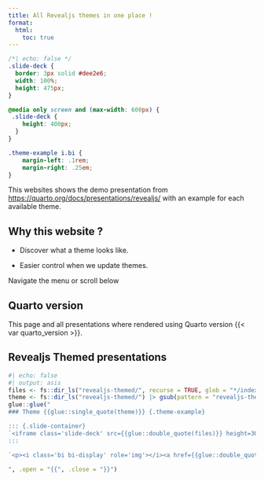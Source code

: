 ```yaml
---
title: All Revealjs themes in one place !
format:
  html:
    toc: true
---
```


```css
/*| echo: false */ 
.slide-deck {
  border: 3px solid #dee2e6;
  width: 100%;
  height: 475px;
}

@media only screen and (max-width: 600px) {
 .slide-deck {
    height: 400px;
  }
}

.theme-example i.bi {
    margin-left: .1rem;
    margin-right: .25em;
}
```

This websites shows the demo presentation from <https://quarto.org/docs/presentations/revealjs/> with an example for each available theme.

## Why this website ?

- Discover what a theme looks like. 

- Easier control when we update themes. 

Navigate the menu or scroll below

::: {.callout-note}

## Quarto version

This page and all presentations where rendered using Quarto version {{< var quarto_version >}}.
:::

## Revealjs Themed presentations

```r
#| echo: false
#| output: asis
files <- fs::dir_ls("revealjs-themed/", recurse = TRUE, glob = "*/index.html")
theme <- fs::dir_ls("revealjs-themed/") |> gsub(pattern = "revealjs-themed/revealjs-", replacement = "", fixed = TRUE)
glue::glue("
### Theme {{glue::single_quote(theme)}} {.theme-example}

::: {.slide-container}
`<iframe class='slide-deck' src={{glue::double_quote(files)}} height=300px></iframe>`{=html}
:::

`<p><i class='bi bi-display' role='img'></i><a href={{glue::double_quote(files)}} target='_blank'>View {{fs::path_file(fs::path_dir(files))}} in full screen</a></p>`{=html}

", .open = "{{", .close = "}}")
```